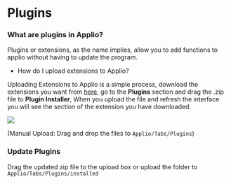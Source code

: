 # Plugins
### What are plugins in Applio?
Plugins or extensions, as the name implies, allow you to add functions to applio without having to update the program.


- How do I upload extensions to Applio?

Uploading Extensions to Applio is a simple process, download the extensions you want from [here](https://github.com/IAHispano/Applio-Plugins), go to the **Plugins** section and drag the .zip file to **Plugin Installer**, When you upload the file and refresh the interface you will see the section of the extension you have downloaded.

![](/Plugin.png)

(Manual Upload: Drag and drop the files to `Applio/Tabs/Plugins`)


### Update Plugins

Drag the updated zip file to the upload box or upload the folder to `Applio/Tabs/Plugins/installed`